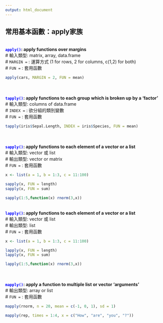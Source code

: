 ```yaml
---
output: html_document
---
```


##  **常用基本函數：apply家族**<br />

<br />
**<font color=blue>`apply()`</font>: apply functions over margins**<br />
\# 輸入類型: matrix, array, data.frame<br />
\# `MARGIN =` : 運算方式 (1 for rows, 2 for columns, c(1,2) for both)<br />
\# `FUN =` : 套用函數<br />
```r
apply(cars, MARGIN = 2, FUN = mean)
```
<br />
<br />
**<font color=blue>`tapply()`</font>: apply functions to each group which is broken up by a 'factor'**<br />
\# 輸入類型: columns of data.frame<br />
\# `INDEX =` : 欲分組的類別變數<br />
\# `FUN =` : 套用函數<br />
```r
tapply(iris$Sepal.Length, INDEX = iris$Species, FUN = mean)
```
<br />
<br />
**<font color=blue>`sapply()`</font>: apply functions to each element of a vector or a list**<br />
\# 輸入類型: vector 或 list<br />
\# 輸出類型: vector or matrix<br />
\# `FUN =` : 套用函數<br />
```r
x <- list(a = 1, b = 1:3, c = 11:100)
```

```r
sapply(x, FUN = length)
sapply(x, FUN = sum)
```

```r
sapply(1:5,function(x) rnorm(3,x))
```
<br />
**<font color=blue>`lapply()`</font>: apply functions to each element of a vector or a list**<br />
\# 輸入類型: vector 或 list<br />
\# 輸出類型: list<br />
\# `FUN =` : 套用函數<br />
```r
x <- list(a = 1, b = 1:3, c = 11:100)
```

```r
lapply(x, FUN = length)
lapply(x, FUN = sum)
```

```r
lapply(1:5,function(x) rnorm(3,x))
```
<br />
<br />
**<font color=blue>`mapply()`</font>: apply a function to multiple list or vector 'arguments'**<br />
\# 輸出類型: array or list<br />
\# `FUN =` : 套用函數<br />
```r
mapply(rnorm, n = 20, mean = c(-1, 0, 1), sd = 1)
```

```r
mapply(rep, times = 1:4, x = c("How", "are", "you", "?"))
```



